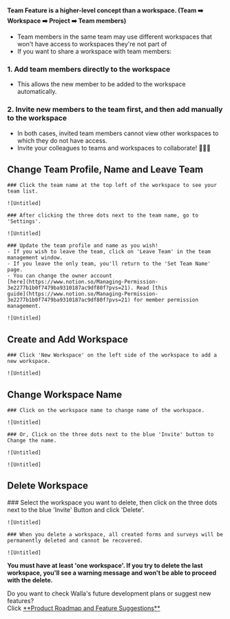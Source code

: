 
<Callout type='warning' emoji="⚠️">**Team Feature is a higher-level concept than a workspace. (Team ➡️ Workspace ➡️
    Project ➡️ Team members)**</Callout>

- Team members in the same team may use different workspaces that won't have access to workspaces they're not part of
- If you want to share a workspace with team members:

### 1. Add team members directly to the workspace
 - This allows the new member to be added to the workspace automatically.

### 2. Invite new members to the team first, and then add manually to the workspace
- In both cases, invited team members cannot view other workspaces to which they do not have access.
- Invite your colleagues to teams and workspaces to collaborate! 🙆🏻‍♀️

## Change Team Profile, Name and Leave Team

<Steps>

    ### Click the team name at the top left of the workspace to see your team list.

    ![Untitled]

    ### After clicking the three dots next to the team name, go to 'Settings'.

    ![Untitled]

    ### Update the team profile and name as you wish!
    - If you wish to leave the team, click on 'Leave Team' in the team management window.
    - If you leave the only team, you'll return to the 'Set Team Name' page.
    - You can change the owner account
    [here](https://www.notion.so/Managing-Permission-3e2277b1b0f7479ba9310187ac9df80f?pvs=21). Read [this
    guide](https://www.notion.so/Managing-Permission-3e2277b1b0f7479ba9310187ac9df80f?pvs=21) for member permission
    management.

    ![Untitled]

</Steps>

## Create and Add Workspace

<Steps>

    ### Click 'New Workspace' on the left side of the workspace to add a new workspace.

    ![Untitled]

</Steps>

## Change Workspace Name

<Steps>

    ### Click on the workspace name to change name of the workspace.

    ![Untitled]

    ### Or, Click on the three dots next to the blue 'Invite' button to Change the name.

    ![Untitled]

    ![Untitled]

</Steps>

## Delete Workspace

<Steps>
    ### Select the workspace you want to delete, then click on the three dots next to the blue 'Invite' Button and click 'Delete'.

    ![Untitled]

    ### When you delete a workspace, all created forms and surveys will be permanently deleted and cannot be recovered.

    ![Untitled]

</Steps>

<Callout type='warning' emoji="⚠️">**You must have at least 'one workspace'. If you try to delete the last workspace,
    you'll see a warning message and won't be able to proceed with the
    delete.**</Callout>

<Callout type='info' emoji="🔔">
    Do you want to check Walla's future development plans or suggest new features? <br/>Click <a
    href='https://google.com'
    target="_blank"
    rel="noopener noreferrer"
    style={{textDecoration: 'underline'}}>**Product
    Roadmap and Feature Suggestions**</a>
</Callout>